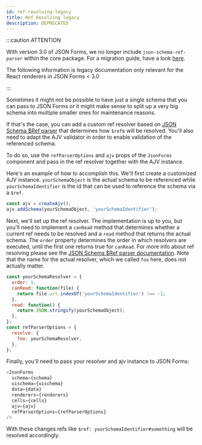 ---
id: ref-resolving-legacy
title: Ref Resolving legacy
description: DEPRECATED
---

:::caution ATTENTION

With version 3.0 of JSON Forms, we no longer include `json-schema-ref-parser` within the core package.
For a migration guide, have a look [here](https://github.com/eclipsesource/jsonforms/blob/master/MIGRATION.md).


The following information is legacy documentation only relevant for the React renderers in JSON Forms < 3.0

:::

Sometimes it might not be possible to have just a single schema that you can pass to JSON Forms or it might make sense to split up a very big schema into multiple smaller ones for maintenance reasons.

If that's the case, you can add a custom ref resolver based on [JSON Schema \$Ref parser](https://github.com/APIDevTools/json-schema-ref-parser) that determines how `$ref`s will be resolved. You'll also need to adapt the AJV validator in order to enable validation of the referenced schema.

To do so, use the `refParserOptions` and `ajv` props of the `JsonForms` component and pass in the ref resolver together with the AJV instance.

Here's an example of how to accomplish this. We'll first create a customized AJV instance. `yourSchemaObject` is the actual schema to be referenced while `yourSchemaIdentifier` is the id that can be used to reference the schema via a `$ref`.

```js
const ajv = createAjv();
ajv.addSchema(yourSchemaObject, 'yourSchemaIdentifier');
```

Next, we'll set up the ref resolver. The implementation is up to you, but you'll need to implement a `canRead` method that determines whether a current ref needs to be resolved and a `read` method that returns the actual schema.
The `order` property determines the order in which resolvers are executed, until the first one returns true for `canRead`.
For more info about ref resolving please see the [JSON Schema \$Ref parser documentation](https://apidevtools.org/json-schema-ref-parser/docs/plugins/resolvers.html).
Note that the name for the actual resolver, which we called `foo` here, does not actually matter.

```js
const yourSchemaResolver = {
  order: 1,
  canRead: function(file) {
    return file.url.indexOf('yourSchemaIdentifier') !== -1;
  },
  read: function() {
    return JSON.stringify(yourSchemaObject);
  },
};
const refParserOptions = {
  resolve: {
    foo: yourSchemaResolver,
  },
};
```

Finally, you'll need to pass your resolver and ajv instance to JSON Forms:

```js
<JsonForms
  schema={schema}
  uischema={uischema}
  data={data}
  renderers={renderers}
  cells={cells}
  ajv={ajv}
  refParserOptions={refParserOptions}
/>
```

With these changes refs like `$ref: yourSchemaIdentifier#something` will be resolved accordingly.
